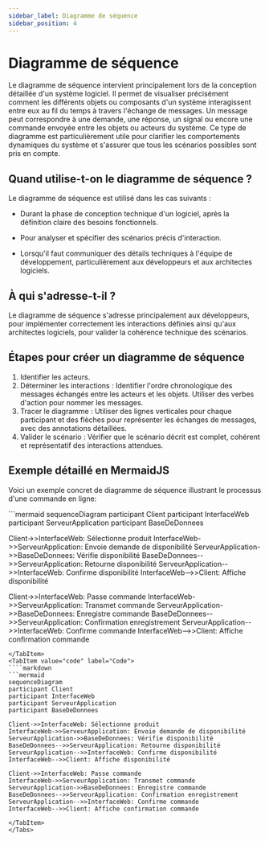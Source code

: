 ```yaml
---
sidebar_label: Diagramme de séquence
sidebar_position: 4
---
```


# Diagramme de séquence

Le diagramme de séquence intervient principalement lors de la conception
détaillée d'un système logiciel. Il permet de visualiser précisément comment
les différents objets ou composants d'un système interagissent entre eux au fil
du temps à travers l'échange de messages. Un message peut correspondre à une
demande, une réponse, un signal ou encore une commande envoyée entre les objets
ou acteurs du système. Ce type de diagramme est particulièrement utile pour
clarifier les comportements dynamiques du système et s'assurer que tous les
scénarios possibles sont pris en compte.

## Quand utilise-t-on le diagramme de séquence ?

Le diagramme de séquence est utilisé dans les cas suivants :

- Durant la phase de conception technique d'un logiciel, après la définition
claire des besoins fonctionnels.

- Pour analyser et spécifier des scénarios précis d'interaction.

- Lorsqu'il faut communiquer des détails techniques à l'équipe de
  développement, particulièrement aux développeurs et aux architectes
  logiciels.

## À qui s'adresse-t-il ?

Le diagramme de séquence s'adresse principalement aux développeurs, pour
implémenter correctement les interactions définies ainsi qu'aux architectes
logiciels, pour valider la cohérence technique des scénarios.


## Étapes pour créer un diagramme de séquence

1. Identifier les acteurs.
2. Déterminer les interactions : Identifier l'ordre chronologique des messages
   échangés entre les acteurs et les objets. Utiliser des verbes d'action pour
    nommer les messages.
3. Tracer le diagramme : Utiliser des lignes verticales pour chaque participant
   et des flèches pour représenter les échanges de messages, avec des
   annotations détaillées.
4. Valider le scénario : Vérifier que le scénario décrit est complet, cohérent
   et représentatif des interactions attendues.

## Exemple détaillé en MermaidJS

Voici un exemple concret de diagramme de séquence illustrant le processus d'une
commande en ligne:

<Tabs>
  <TabItem value="mermaid" label="Diagramme">
```mermaid
sequenceDiagram
participant Client
participant InterfaceWeb
participant ServeurApplication
participant BaseDeDonnees

Client->>InterfaceWeb: Sélectionne produit
InterfaceWeb->>ServeurApplication: Envoie demande de disponibilité
ServeurApplication->>BaseDeDonnees: Vérifie disponibilité
BaseDeDonnees-->>ServeurApplication: Retourne disponibilité
ServeurApplication-->>InterfaceWeb: Confirme disponibilité
InterfaceWeb-->>Client: Affiche disponibilité

Client->>InterfaceWeb: Passe commande
InterfaceWeb->>ServeurApplication: Transmet commande
ServeurApplication->>BaseDeDonnees: Enregistre commande
BaseDeDonnees-->>ServeurApplication: Confirmation enregistrement
ServeurApplication-->>InterfaceWeb: Confirme commande
InterfaceWeb-->>Client: Affiche confirmation commande
```
</TabItem>
<TabItem value="code" label="Code">
````markdown
```mermaid
sequenceDiagram
participant Client
participant InterfaceWeb
participant ServeurApplication
participant BaseDeDonnees

Client->>InterfaceWeb: Sélectionne produit
InterfaceWeb->>ServeurApplication: Envoie demande de disponibilité
ServeurApplication->>BaseDeDonnees: Vérifie disponibilité
BaseDeDonnees-->>ServeurApplication: Retourne disponibilité
ServeurApplication-->>InterfaceWeb: Confirme disponibilité
InterfaceWeb-->>Client: Affiche disponibilité

Client->>InterfaceWeb: Passe commande
InterfaceWeb->>ServeurApplication: Transmet commande
ServeurApplication->>BaseDeDonnees: Enregistre commande
BaseDeDonnees-->>ServeurApplication: Confirmation enregistrement
ServeurApplication-->>InterfaceWeb: Confirme commande
InterfaceWeb-->>Client: Affiche confirmation commande
```
````
</TabItem>
</Tabs>